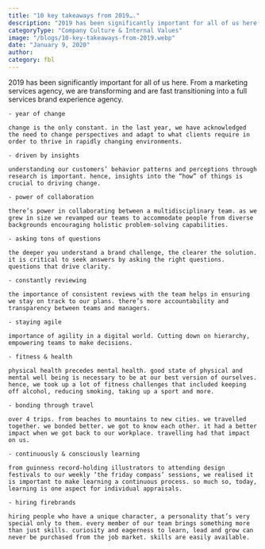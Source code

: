 ```yaml
---
title: "10 key takeaways from 2019…."
description: "2019 has been significantly important for all of us here. From a marketing services agency, we are transforming and are fast transitioning into a full services brand experience agency."
categoryType: "Company Culture & Internal Values"
image: "/blogs/10-key-takeaways-from-2019.webp"
date: "January 9, 2020"
author:
category: fbl
---
```


2019 has been significantly important for all of us here. From a marketing services agency, we are transforming and are fast transitioning into a full services brand experience agency.

    - year of change

    change is the only constant. in the last year, we have acknowledged the need to change perspectives and adapt to what clients require in order to thrive in rapidly changing environments.

    - driven by insights

    understanding our customers’ behavior patterns and perceptions through research is important. hence, insights into the “how” of things is crucial to driving change.

    - power of collaboration

    there’s power in collaborating between a multidisciplinary team. as we grew in size we revamped our teams to accommodate people from diverse backgrounds encouraging holistic problem-solving capabilities.

    - asking tons of questions

    the deeper you understand a brand challenge, the clearer the solution. it is critical to seek answers by asking the right questions. questions that drive clarity.

    - constantly reviewing

    the importance of consistent reviews with the team helps in ensuring we stay on track to our plans. there’s more accountability and transparency between teams and managers.

    - staying agile

    importance of agility in a digital world. Cutting down on hierarchy, empowering teams to make decisions.

    - fitness & health

    physical health precedes mental health. good state of physical and mental well being is necessary to be at our best version of ourselves. hence, we took up a lot of fitness challenges that included keeping off alcohol, reducing smoking, taking up a sport and more.

    - bonding through travel

    over 4 trips. from beaches to mountains to new cities. we travelled together. we bonded better. we got to know each other. it had a better impact when we got back to our workplace. travelling had that impact on us.

    - continuously & consciously learning

    from guinness record-holding illustrators to attending design festivals to our weekly ‘the friday compass’ sessions, we realised it is important to make learning a continuous process. so much so, today, learning is one aspect for individual appraisals.

    - hiring firebrands

    hiring people who have a unique character, a personality that’s very special only to them. every member of our team brings something more than just skills. curiosity and eagerness to learn, lead and grow can never be purchased from the job market. skills are easily available.
